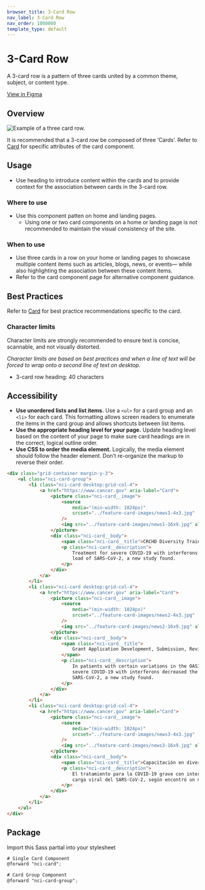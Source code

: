 ```yaml
---
browser_title: 3-Card Row
nav_label: 3-Card Row
nav_order: 1000000
template_type: default
---
```


# 3-Card Row

A 3-card row is a pattern of three cards united by a common theme, subject, or content type.

[View in Figma](https://www.figma.com/file/4FeMfprVErO6esR8FLczp5/NCIDS-Design-Kit?type=design&node-id=5280%3A38952&mode=design&t=lGwrxbWFW3JAwAet-1)

## Overview

![Example of a three card row.](./images/card-row_pattern.jpg)

It is recommended that a 3-card row be composed of three ‘Cards’. Refer to [Card](/components/card) for specific attributes of the card component.

## Usage

- Use heading to introduce content within the cards and to provide context for the association between cards in the 3-card row.

### Where to use

- Use this component patten on home and landing pages.
  - Using one or two card components on a home or landing page is not recommended to maintain the visual consistency of the site.

### When to use

- Use three cards in a row on your home or landing pages to showcase multiple content items such as articles, blogs, news, or events— while also highlighting the association between these content items.
- Refer to the card component page for alternative component guidance.

## Best Practices

Refer to [Card](/components/card) for best practice recommendations specific to the card.

### Character limits

Character limits are strongly recommended to ensure text is concise, scannable, and not visually distorted.

_Character limits are based on best practices and when a line of text will be forced to wrap onto a second line of text on desktop._

- 3-card row heading: 40 characters

## Accessibility

- **Use unordered lists and list items.** Use a `<ul>` for a card group and an `<li>` for each card. This formatting allows screen readers to enumerate the items in the card group and allows shortcuts between list items.
- **Use the appropriate heading level for your page.** Update heading level based on the content of your page to make sure card headings are in the correct, logical outline order.
- **Use CSS to order the media element.** Logically, the media element should follow the header element. Don’t re-organize the markup to reverse their order.

```html
<div class="grid-container margin-y-3">
	<ul class="nci-card-group">
		<li class="nci-card desktop:grid-col-4">
			<a href="https://www.cancer.gov" aria-label="Card">
				<picture class="nci-card__image">
					<source
						media="(min-width: 1024px)"
						srcset="../feature-card-images/news1-4x3.jpg"
					/>
					<img src="../feature-card-images/news1-16x9.jpg" alt="News Image 1" />
				</picture>
				<div class="nci-card__body">
					<span class="nci-card__title">CRCHD Diversity Training</span>
					<p class="nci-card__description">
						Treatment for severe COVID-19 with interferons decreased the viral
						load of SARS-CoV-2, a new study found.
					</p>
				</div>
			</a>
		</li>
		<li class="nci-card desktop:grid-col-4">
			<a href="https://www.cancer.gov" aria-label="Card">
				<picture class="nci-card__image">
					<source
						media="(min-width: 1024px)"
						srcset="../feature-card-images/news2-4x3.jpg"
					/>
					<img src="../feature-card-images/news2-16x9.jpg" alt="News Image 2" />
				</picture>
				<div class="nci-card__body">
					<span class="nci-card__title">
						Grant Application Development, Submission, Review, & Award
					</span>
					<p class="nci-card__description">
						In patients with certain variations in the OAS1 gene, treatment for
						severe COVID-19 with interferons decreased the viral load of
						SARS-CoV-2, a new study found.
					</p>
				</div>
			</a>
		</li>
		<li class="nci-card desktop:grid-col-4">
			<a href="https://www.cancer.gov" aria-label="Card">
				<picture class="nci-card__image">
					<source
						media="(min-width: 1024px)"
						srcset="../feature-card-images/news3-4x3.jpg"
					/>
					<img src="../feature-card-images/news3-16x9.jpg" alt="News Image 3" />
				</picture>
				<div class="nci-card__body">
					<span class="nci-card__title">Capacitación en diversidad CRCHD</span>
					<p class="nci-card__description">
						El tratamiento para la COVID-19 grave con interferones disminuyó la
						carga viral del SARS-CoV-2, según encontró un nuevo estudio.
					</p>
				</div>
			</a>
		</li>
	</ul>
</div>
```

## Package

Import this Sass partial into your stylesheet

```scss
# Single Card Component
@forward "nci-card";

# Card Group Component
@forward "nci-card-group";
```
